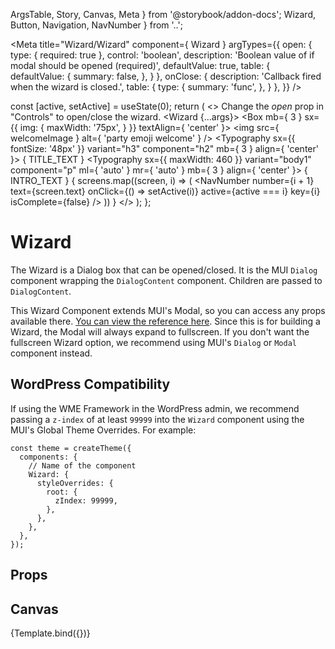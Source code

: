   ArgsTable,
  Story,
  Canvas,
  Meta
} from '@storybook/addon-docs';
  Wizard,
  Button,
  Navigation,
  NavNumber
} from '..';

<Meta
  title="Wizard/Wizard"
  component={ Wizard }
  argTypes={{
    open: {
      type: { required: true },
      control: 'boolean',
      description: 'Boolean value of if modal should be opened (required)',
      defaultValue: true,
      table: {
        defaultValue: {
          summary: false,
        },
      }
    },
    onClose: {
      description: 'Callback fired when the wizard is closed.',
      table: {
        type: {
          summary: 'func',
        },
      }
    },
  }}
/>


  const [active, setActive] = useState(0);
  return (
    <>
    <Typography>Change the <i>open</i> prop in "Controls" to open/close the wizard.</Typography>
    <Wizard {...args}>
      <Box
        mb={ 3 }
        sx={{
          img: {
            maxWidth: '75px',
          }
        }}
        textAlign={ 'center' }>
        <img src={ welcomeImage } alt={ 'party emoji welcome' } />
      </Box>
      <Box>
        <Typography
          sx={{ fontSize: '48px' }}
          variant="h3"
          component="h2"
          mb={ 3 }
          align={ 'center' }>
          { TITLE_TEXT }
        </Typography>
        <Typography
          sx={{ maxWidth: 460 }}
          variant="body1"
          component="p"
          ml={ 'auto' }
          mr={ 'auto' }
          mb={ 3 }
          align={ 'center' }>
          { INTRO_TEXT }
        </Typography>
		  </Box>
      <Navigation width="auto">
        {
          screens.map((screen, i) => (
            <NavNumber
              number={i + 1}
              text={screen.text}
              onClick={() => setActive(i)}
              active={active === i}
              key={i}
              isComplete={false}
            />
          ))
        }
      </Navigation>
    </Wizard>
    </>
  );
};

# Wizard
The Wizard is a Dialog box that can be opened/closed. It is the MUI `Dialog` component
wrapping the `DialogContent` component. Children are passed to `DialogContent`.

This Wizard Component extends MUI's Modal, so you can access any props available there. <a href="https://mui.com/material-ui/api/dialog" target="_blank">You can view the reference here</a>.
Since this is for building a Wizard, the Modal will always expand to fullscreen. If you don't want the fullscreen Wizard option, we recommend using MUI's `Dialog` or `Modal` component instead.

## WordPress Compatibility
If using the WME Framework in the WordPress admin, we recommend passing a `z-index` of at least `99999` into
the `Wizard` component using the MUI's Global Theme Overrides. For example:

```
const theme = createTheme({
  components: {
    // Name of the component
    Wizard: {
      styleOverrides: {
        root: {
          zIndex: 99999,
        },
      },
    },
  },
});
```

## Props
<ArgsTable story="." />

## Canvas
<Canvas>
  <Story
    name="Default"
  >
  {Template.bind({})}
  </Story>
</Canvas>
